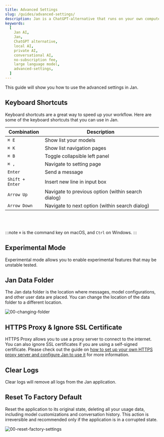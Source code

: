```yaml
---
title: Advanced Settings
slug: /guides/advanced-settings/
description: Jan is a ChatGPT-alternative that runs on your own computer, with a local API server.
keywords:
  [
    Jan AI,
    Jan,
    ChatGPT alternative,
    local AI,
    private AI,
    conversational AI,
    no-subscription fee,
    large language model,
    advanced-settings,
  ]
---
```


This guide will show you how to use the advanced settings in Jan.

## Keyboard Shortcuts

Keyboard shortcuts are a great way to speed up your workflow. Here are some of the keyboard shortcuts that you can use in Jan.

| Combination     | Description                                        |
| --------------- | -------------------------------------------------- |
| `⌘ E`           | Show list your models                              |
| `⌘ K`           | Show list navigation pages                         |
| `⌘ B`           | Toggle collapsible left panel                      |
| `⌘ ,`           | Navigate to setting page                           |
| `Enter`         | Send a message                                     |
| `Shift + Enter` | Insert new line in input box                       |
| `Arrow Up`      | Navigate to previous option (within search dialog) |
| `Arrow Down`    | Navigate to next option (within search dialog)     |

<br></br>

:::note
`⌘` is the command key on macOS, and `Ctrl` on Windows.
:::

## Experimental Mode

Experimental mode allows you to enable experimental features that may be unstable tested.

## Jan Data Folder

The Jan data folder is the location where messages, model configurations, and other user data are placed. You can change the location of the data folder to a different location.

![00-changing-folder](./assets/00-changing-folder.gif)

## HTTPS Proxy & Ignore SSL Certificate

HTTPS Proxy allows you to use a proxy server to connect to the internet. You can also ignore SSL certificates if you are using a self-signed certificate.
Please check out the guide on [how to set up your own HTTPS proxy server and configure Jan to use it](../advanced-settings/https-proxy) for more information.

## Clear Logs

Clear logs will remove all logs from the Jan application.

## Reset To Factory Default

Reset the application to its original state, deleting all your usage data, including model customizations and conversation history. This action is irreversible and recommended only if the application is in a corrupted state.

![00-reset-factory-settings](./assets/00-reset-factory-settings.gif)
